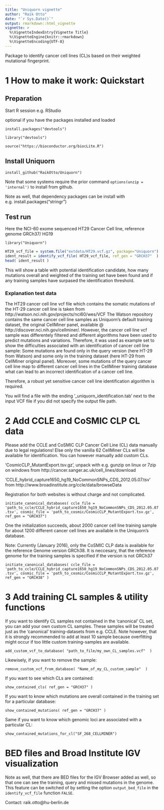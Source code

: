 ```yaml
---
title: "Uniquorn vignette"
author: "Raik Otto"
date: "`r Sys.Date()`"
output: rmarkdown::html_vignette
vignette: >
  %\VignetteIndexEntry{Vignette Title}
  %\VignetteEngine{knitr::rmarkdown}
  %\VignetteEncoding{UTF-8}
---
```

Package to identify cancer cell lines (CL)s based on their weighted mutational fingerprint.

# 1 How to make it work:  Quickstart

## Preparation 

Start R session e.g. RStudio

optional if you have the packages installed and loaded

`install.packages("devtools")`

`library("devtools")`

`source("https://bioconductor.org/biocLite.R")`

## Install Uniquorn

`install_github("RaikOtto/Uniquorn")`

Note that some systems require the prior command `options(unzip = 'internal')` to install from github.

Note as well, that dependency packages can be install with e.g. install.packages("stringr")

## Test run

Here the NCI-60 exome sequenced HT29 Cancer Cell line, reference genome GRCh37/ HG19

`library("Uniquorn")`

```r
HT29_vcf_file = system.file("extdata/HT29.vcf.gz", package="Uniquorn")
ident_result = identify_vcf_file( HT29_vcf_file, ref_gen = "GRCH37"  )
head( ident_result )
```
This will show a table with potential identification candidate, how many mutations overall and weighted of the training set have been found and if any training samples have surpased the identification threshold.

### Explanation test data

The HT29 cancer cell line vcf file which contains the somatic mutations of the HT-29 cancer cell line is taken from http://watson.nci.nih.gov/projects/nci60/wes/VCF
The Watson repository contains the same cancer cell line samples as Uniquorn's default training dataset, the original CellMiner panel, available @ http://discover.nci.nih.gov/cellminer/. 
However, the cancer cell line vcf sample was differentely filtered and different algorithms have been used to predict mutations and variations. Therefore, it was used as example set to show the difficulties associated with an identification of cancer cell line sample: Some mutations are found only in the query version (here HT-29 from Watson) and some only in the training dataset (here HT-29 from CellMiner original panel). Moreover, some mutations of the query cancer cell line map to different cancer cell lines in the CellMiner training database what can lead to an incorrect identification of a cancer cell line. 

Therefore, a robust yet sensitive cancer cell line identification algorithm is required.

You will find a file with the ending '_uniquorn_identification.tab' next to the input VCF file if you did not specify the output file path.

# 2 Add CCLE and CoSMIC CLP CL data

Please add the CCLE and CoSMIC CLP Cancer Cell Line (CL) data manually due to legal regulations! Else only the vanilla 62 CellMiner CLs will be available for identification. You can however manually add custom CLs.

'CosmicCLP_MutantExport.tsv.gz', unpack with e.g. gunzip on linux or 7zip on windows from http://cancer.sanger.ac.uk/cell_lines/download

'CCLE_hybrid_capture1650_hg19_NoCommonSNPs_CDS_2012.05.07.tsv' from http://www.broadinstitute.org/ccle/data/browseData

Registration for both websites is without charge and not complicated.

`initiate_canonical_databases( ccle_file = 'path_to_ccle/CCLE_hybrid_capture1650_hg19_NoCommonSNPs_CDS_2012.05.07.tsv', cosmic_file = 'path_to_cosmic/CosmicCLP_MutantExport.tsv.gz', ref_gen = "GRCH37")`

One the initialization succeeds, about 2000 cancer cell line training sample for about 1200 different cancer cell lines are available in the Uniquorn's database.

Note: Currently (January 2016), only the CoSMIC CLP data is available for the reference Genome version GRCh38. It is neccesary, that the reference genome for the training samples is specified if the version is not GRCh37

`initiate_canonical_databases( ccle_file = 'path_to_ccle/CCLE_hybrid_capture1650_hg19_NoCommonSNPs_CDS_2012.05.07.tsv', cosmic_file = 'path_to_cosmic/CosmicCLP_MutantExport.tsv.gz', ref_gen = "GRCH38" )`

# 3 Add training CL samples & utility functions

If you want to identify CL samples not contained in the 'canonical' CL set, you can add your own custom CL samples. These samples will be treated just as the 'canonical' training-datasets from e.g. CCLE. Note however, that it is strongly recommended to add at least 10 sample because overfitting might occur if too little custom training-samples are available. 

`add_custom_vcf_to_database( "path_to_file/my_own_CL_samples.vcf"  )`

Likewisely, if you want to remove the sample:

`remove_custom_vcf_from_database( "Name_of_my_CL_custom_sample"  )`

If you want to see which CLs are contained:

`show_contained_cls( ref_gen = "GRCH37" )`

If you want to know which mutations are overall contained in the training set for a particular database:

`show_contained_mutations( ref_gen = "GRCH37" )`

Same if you want to know which genomic loci are associated with a particular CL:

`show_contained_mutations_for_cl("SF_268_CELLMINER")`

# BED files and Broad Institute IGV visualization

Note as well, that there are BED files for the IGV Browser added as well, so that one can see the 
training, query and missed mutations in the genome. This feature can be switched of by setting the
option `output_bed_file` in the `identify_vcf_file` function `FALSE`.

Contact: raik.otto@hu-berlin.de
